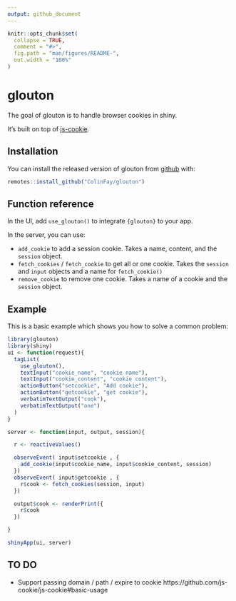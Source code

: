 ```yaml
---
output: github_document
---
```


<!-- README.md is generated from README.Rmd. Please edit that file -->

```r
knitr::opts_chunk$set(
  collapse = TRUE,
  comment = "#>",
  fig.path = "man/figures/README-",
  out.width = "100%"
)
```
# glouton

<!-- badges: start -->
<!-- badges: end -->

The goal of glouton is to handle browser cookies in shiny. 

It's built on top of [js-cookie](https://github.com/js-cookie/js-cookie).

## Installation

You can install the released version of glouton from [github](https://github.com/ColinFay/glouton) with:

``` r
remotes::install_github("ColinFay/glouton")
```

## Function reference

In the UI, add `use_glouton()` to integrate `{glouton}` to your app.

In the server, you can use: 

+ `add_cookie` to add a session cookie. Takes a name, content, and the `session` object.
+ `fetch_cookies` / `fetch_cookie` to get all or one cookie. Takes the `session` and `input` objects and a name for `fetch_cookie()`
+ `remove_cookie` to remove one cookie. Takes a name of a cookie and the `session` object.

## Example

This is a basic example which shows you how to solve a common problem:

```r
library(glouton)
library(shiny)
ui <- function(request){
  tagList(
    use_glouton(),
    textInput("cookie_name", "cookie name"),
    textInput("cookie_content", "cookie content"),
    actionButton("setcookie", "Add cookie"),
    actionButton("getcookie", "get cookie"),
    verbatimTextOutput("cook"),
    verbatimTextOutput("one")
  )
}

server <- function(input, output, session){

  r <- reactiveValues()

  observeEvent( input$setcookie , {
    add_cookie(input$cookie_name, input$cookie_content, session)
  })
  observeEvent( input$getcookie , {
    r$cook <- fetch_cookies(session, input)
  })

  output$cook <- renderPrint({
    r$cook
  })

}

shinyApp(ui, server)
```

## TO DO

+ Support passing domain / path / expire to cookie https://github.com/js-cookie/js-cookie#basic-usage
